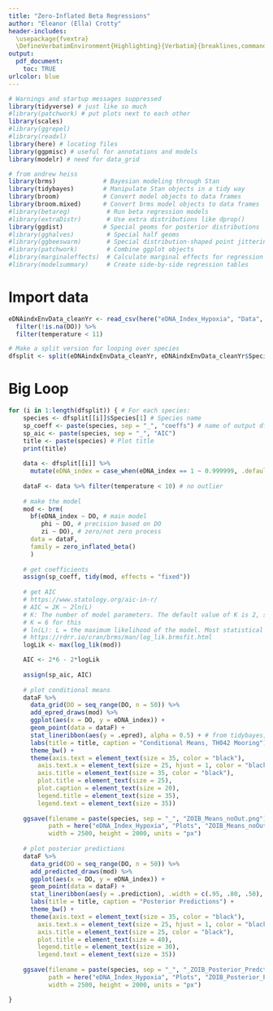 ```yaml
---
title: "Zero-Inflated Beta Regressions"
author: "Eleanor (Ella) Crotty"
header-includes:
  \usepackage{fvextra}
  \DefineVerbatimEnvironment{Highlighting}{Verbatim}{breaklines,commandchars=\\\{\}}
output:
  pdf_document:
    toc: TRUE
urlcolor: blue
---
```


```r
# Warnings and startup messages suppressed
library(tidyverse) # just like so much
#library(patchwork) # put plots next to each other
library(scales)
#library(ggrepel)
#library(readxl)
library(here) # locating files
library(ggpmisc) # useful for annotations and models
library(modelr) # need for data_grid

# from andrew heiss
library(brms)             # Bayesian modeling through Stan
library(tidybayes)        # Manipulate Stan objects in a tidy way
library(broom)            # Convert model objects to data frames
library(broom.mixed)      # Convert brms model objects to data frames
#library(betareg)          # Run beta regression models
#library(extraDistr)       # Use extra distributions like dprop()
library(ggdist)           # Special geoms for posterior distributions
#library(gghalves)         # Special half geoms
#library(ggbeeswarm)       # Special distribution-shaped point jittering
#library(patchwork)        # Combine ggplot objects
#library(marginaleffects)  # Calculate marginal effects for regression models
#library(modelsummary)     # Create side-by-side regression tables
```

# Import data

```r
eDNAindxEnvData_cleanYr <- read_csv(here("eDNA_Index_Hypoxia", "Data", "Copepod_eDNAindxEnvData_clean_no23.csv")) %>% # from ThesisGoal1.Rmd
  filter(!is.na(DO)) %>% 
  filter(temperature < 11)

# Make a split version for looping over species
dfsplit <- split(eDNAindxEnvData_cleanYr, eDNAindxEnvData_cleanYr$Species) # Split by species
```

# Big Loop

```r
for (i in 1:length(dfsplit)) { # For each species: 
    species <- dfsplit[[i]]$Species[1] # Species name 
    sp_coeff <- paste(species, sep = "_", "coeffs") # name of output df
    sp_aic <- paste(species, sep = "_", "AIC")
    title <- paste(species) # Plot title
    print(title)
    
    data <- dfsplit[[i]] %>%
      mutate(eDNA_index = case_when(eDNA_index == 1 ~ 0.999999, .default = eDNA_index))
    
    dataF <- data %>% filter(temperature < 10) # no outlier
    
    # make the model
    mod <- brm(
      bf(eDNA_index ~ DO, # main model
         phi ~ DO, # precision based on DO
         zi ~ DO), # zero/not zero process
      data = dataF,
      family = zero_inflated_beta()
      )
    
    # get coefficients
    assign(sp_coeff, tidy(mod, effects = "fixed"))
    
    # get AIC
    # https://www.statology.org/aic-in-r/
    # AIC = 2K – 2ln(L)
    # K: The number of model parameters. The default value of K is 2, so a model with just one predictor variable will have a K value of 2+1 = 3.
    # K = 6 for this
    # ln(L): L = the maximum likelihood of the model. Most statistical software can automatically calculate this value for you.
    # https://rdrr.io/cran/brms/man/log_lik.brmsfit.html
    logLik <- max(log_lik(mod))

    AIC <- 2*6 - 2*logLik
    
    assign(sp_aic, AIC)
    
    # plot conditional means
    dataF %>%
      data_grid(DO = seq_range(DO, n = 50)) %>%
      add_epred_draws(mod) %>%
      ggplot(aes(x = DO, y = eDNA_index)) +
      geom_point(data = dataF) +
      stat_lineribbon(aes(y = .epred), alpha = 0.5) + # from tidybayes, shows the summary of draws
      labs(title = title, caption = "Conditional Means, TH042 Mooring") +
      theme_bw() +
      theme(axis.text = element_text(size = 35, color = "black"),
        axis.text.x = element_text(size = 25, hjust = 1, color = "black"),
        axis.title = element_text(size = 35, color = "black"),
        plot.title = element_text(size = 25),
        plot.caption = element_text(size = 20),
        legend.title = element_text(size = 35),
        legend.text = element_text(size = 35))
    
    ggsave(filename = paste(species, sep = "_", "ZOIB_Means_noOut.png"), 
           path = here("eDNA_Index_Hypoxia", "Plots", "ZOIB_Means_noOut_pub"), 
           width = 2500, height = 2000, units = "px")
    
    # plot posterior predictions
    dataF %>%
      data_grid(DO = seq_range(DO, n = 50)) %>%
      add_predicted_draws(mod) %>%
      ggplot(aes(x = DO, y = eDNA_index)) +
      geom_point(data = dataF) +
      stat_lineribbon(aes(y = .prediction), .width = c(.95, .80, .50), alpha = 1/4) + # from tidybayes, shows the summary of draws
      labs(title = title, caption = "Posterior Predictions") +
      theme_bw() +
      theme(axis.text = element_text(size = 35, color = "black"),
        axis.text.x = element_text(size = 25, hjust = 1, color = "black"),
        axis.title = element_text(size = 25, color = "black"),
        plot.title = element_text(size = 40),
        legend.title = element_text(size = 30),
        legend.text = element_text(size = 35)) 
    
    ggsave(filename = paste(species, sep = "_", "_ZOIB_Posterior_Predctions_noOut.png"), 
           path = here("eDNA_Index_Hypoxia", "Plots", "ZOIB_Posterior_Predictions_noOut"), 
           width = 2500, height = 2000, units = "px")

}
```


